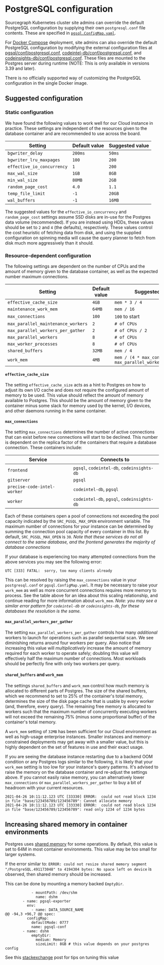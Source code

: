 # PostgreSQL configuration

Sourcegraph Kubernetes cluster site admins can override the default PostgreSQL configuration by supplying their own `postgresql.conf` file contents. These are specified in [`pgsql.ConfigMap.yaml`](https://github.com/sourcegraph/deploy-sourcegraph/blob/master/base/pgsql/pgsql.ConfigMap.yaml).

For [Docker Compose](/admin/deploy/docker-compose/) deployment, site admins can also override the default PostgreSQL configuration by modifying the external configuration files at [pgsql/conf/postgresql.conf], [codeintel-db/conf/postgresql.conf], and [codeinsights-db/conf/postgresql.conf]. These files are mounted to the Postgres server during runtime (NOTE: This is only available in versions 3.39 and later).

There is no officially supported way of customizing the PostgreSQL configuration in the single Docker image.

## Suggested configuration

### Static configuration

We have found the following values to work well for our Cloud instance in practice. These settings are independent of the resources given to the database container and are recommended to use across the board.

|          Setting           | Default value | Suggested value |
| -------------------------- | ------------- | --------------- |
| `bgwriter_delay`           | `200ms`       | `50ms`          |
| `bgwriter_lru_maxpages`    | `100`         | `200`           |
| `effective_io_concurrency` | `1`           | `200`           |
| `max_wal_size`             | `1GB`         | `8GB`           |
| `min_wal_size`             | `80MB`        | `2GB`           |
| `random_page_cost`         | `4.0`         | `1.1`           |
| `temp_file_limit`          | `-1`          | `20GB`          |
| `wal_buffers`              | `-1`          | `16MB`          |

The suggested values for the `effective_io_concurrency` and `random_page_cost` settings assume SSD disks are in-use for the Postgres data volume (recommended). If you are instead using HDDs, these values should be set to `2` and `4` (the defaults), respectively. These values control the cost heuristic of fetching data from disk, and using the supplied configuration on spinning media will cause the query planner to fetch from disk much more aggressively than it should.

### Resource-dependent configuration

The following settings are dependent on the number of CPUs and the amount of memory given to the database container, as well as the expected number maximum connections.

|              Setting               | Default value |                         Suggested value                         | Suggested maximum |
| ---------------------------------- | ------------- | --------------------------------------------------------------- | ----------------- |
| `effective_cache_size`             | `4GB`         | `mem * 3 / 4`                                                   |                   |
| `maintenance_work_mem`             | `64MB`        | `mem / 16`                                                      | `2gb`             |
| `max_connections`                  | `100`         | `100` to start                                                  |                   |
| `max_parallel_maintenance_workers` | `2`           | `# of CPUs`                                                     |                   |
| `max_parallel_workers_per_gather`  | `2`           | `# of CPUs / 2`                                                 | `4`               |
| `max_parallel_workers`             | `8`           | `# of CPUs`                                                     |                   |
| `max_worker_processes`             | `8`           | `# of CPUs`                                                     |                   |
| `shared_buffers`                   | `32MB`        | `mem / 4`                                                       |                   |
| `work_mem`                         | `4MB`         | `mem / (4 * max_connections * max_parallel_workers_per_gather)` |                   |

#### `effective_cache_size`

The setting `effective_cache_size` acts as a hint to Postgres on how to adjust its own I/O cache and does not require the configured amount of memory to be used. This value should reflect the amount of memory available to Postgres. This should be the amount of memory given to the container minus some slack for memory used by the kernel, I/O devices, and other daemons running in the same container.

#### `max_connections`

The setting `max_connections` determines the number of active connections that can exist before new connections will start to be declined. This number is dependent on the replica factor of the containers that require a database connection. These containers include:

|           Service           |                Connects to                 |
| --------------------------- | ------------------------------------------ |
| `frontend`                  | `pgsql`, `codeintel-db`, `codeinsights-db` |
| `gitserver`                 | `pgsql`                                    |
| `precise-code-intel-worker` | `codeintel-db`, `pgsql`                    |
| `worker`                    | `codeintel-db`, `pgsql`, `codeinsights-db` |

Each of these containers open a pool of connections not exceeding the pool capacity indicated by the `SRC_PGSQL_MAX_OPEN` environment variable. The maximum number of connections for your instance can be determined by summing the connection pool capacity of every container in this list. By default, `SRC_PGSQL_MAX_OPEN` is `30`. _Note that these services do not all connect to the same database, and the frontend generates the majority of database connections_

If your database is experiencing too many attempted connections from the above services you may see the following error:
```
UTC [333] FATAL:  sorry, too many clients already
```
This can be resolved by raising the `max_connections` value in your `postgresql.conf` or `pgsql.ConfigMap.yaml`. It may be necessary to raise your `work_mem` as well as more concurrent connections requires more memory to process. See the table above for an idea about this scaling relationship, and continue reading for more information about `work_mem`. _Note: you may see a similar error pattern for `codeintel-db` or `codeinsights-db`, for these databases the resolution is the same._

#### `max_parallel_workers_per_gather`

The setting `max_parallel_workers_per_gather` controls how many _additional_ workers to launch for operations such as parallel sequential scan. We see diminishing returns around four workers per query. Also notice that increasing this value will *multiplicatively* increase the amount of memory required for each worker to operate safely; doubling this
value will effectively half the maximum number of connections. Most workloads should be perfectly fine with only two workers per query.

#### `shared_buffers` and `work_mem`

The settings `shared_buffers` and `work_mem` control how much memory is allocated to different parts of Postgres. The size of the shared buffers, which we recommend to set to 25% of the container's total memory, determines the size of the disk page cache that is usable by every worker (and, therefore, every query). The remaining free memory is allocated to workers such that the maximum number of concurrently executing workers will not exceed the remaining 75% (minus some proportional buffer) of the container's total memory.

A `work_mem` setting of `32MB` has been sufficient for our Cloud environment as well as high-usage enterprise instances. Smaller instances and memory-constrained deployments may get away with a smaller value, but this is highly dependent on the set of features in use and their exact usage.

If you are seeing the database instance restarting due to a backend OOM condition or any Postgres logs similar to the following, it is likely that your `work_mem` setting is too low for your instance's query patterns. It's advised to raise the memory on the database container and re-adjust the settings above. If you cannot easily raise memory, you can alternatively lower `max_connections` or `max_parallel_workers_per_gather` to buy a bit of headroom with your current resources.

```
2021-04-26 10:11:12.123 UTC [33330] ERROR:  could not read block 1234 in file "base/123456789/123456789": Cannot allocate memory
2021-04-26 10:11:12.123 UTC [33330] ERROR:  could not read block 1234 in file "base/123456789/123456789": read only 1234 of 1234 bytes
```

## Increasing shared memory in container environments

Postgres uses [shared memory](https://www.postgresql.org/docs/12/kernel-resources.html#SYSVIPC) for some operations.
By default, this value is set to 64M in most container environments. This value may be too small for larger systems.

If the error similar to:
 `ERROR: could not resize shared memory segment "/PostgreSQL.491173048" to 4194304 bytes: No space left on device` is observed, then shared memory should be increased.

This can be done by mounting a memory backed `EmptyDir`.

```
            - mountPath: /dev/shm
              name: dshm
        - name: pgsql-exporter
          env:
            - name: DATA_SOURCE_NAME
@@ -94,3 +96,7 @@ spec:
          configMap:
            defaultMode: 0777
            name: pgsql-conf
        - name: dshm
            emptyDir:
              medium: Memory
              sizeLimit: 8GB # this value depends on your postgres config
```

See this [stackexchange](https://dba.stackexchange.com/questions/275378/dev-shm-size-recommendation-for-postgres-database-in-docker) post for tips on tuning this value

[pgsql/conf/postgresql.conf]: https://github.com/sourcegraph/deploy-sourcegraph-docker/blob/master/pgsql/conf/postgresql.conf
[codeintel-db/conf/postgresql.conf]: https://github.com/sourcegraph/deploy-sourcegraph-docker/blob/master/codeintel-db/conf/postgresql.conf
[codeinsights-db/conf/postgresql.conf]: https://github.com/sourcegraph/deploy-sourcegraph-docker/blob/master/codeinsights-db/conf/postgresql.conf
